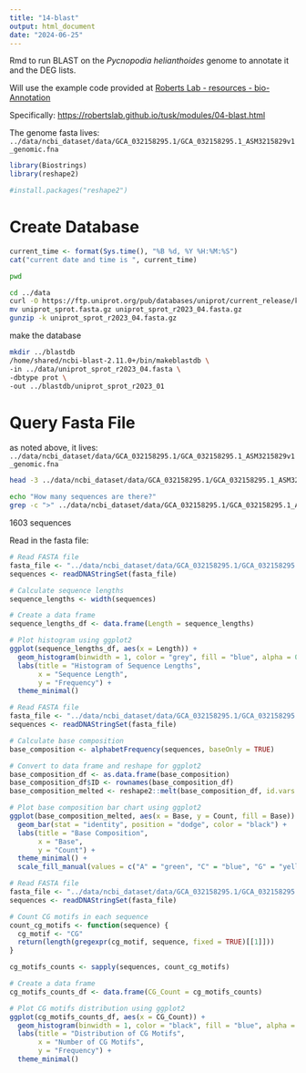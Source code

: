 ```yaml
---
title: "14-blast"
output: html_document
date: "2024-06-25"
---
```

Rmd to run BLAST on the _Pycnopodia helianthoides_ genome to annotate it and the DEG lists. 

Will use the example code provided at [Roberts Lab - resources - bio-Annotation](https://robertslab.github.io/resources/bio-Annotation/)

Specifically: [https://robertslab.github.io/tusk/modules/04-blast.html](https://robertslab.github.io/tusk/modules/04-blast.html) 

The genome fasta lives:    
`../data/ncbi_dataset/data/GCA_032158295.1/GCA_032158295.1_ASM3215829v1_genomic.fna`

```r
library(Biostrings)
library(reshape2)
```

```r
#install.packages("reshape2")
```


# Create Database
```r
current_time <- format(Sys.time(), "%B %d, %Y %H:%M:%S")
cat("current date and time is ", current_time)
```

```bash
pwd
```


```bash
cd ../data
curl -O https://ftp.uniprot.org/pub/databases/uniprot/current_release/knowledgebase/complete/uniprot_sprot.fasta.gz
mv uniprot_sprot.fasta.gz uniprot_sprot_r2023_04.fasta.gz
gunzip -k uniprot_sprot_r2023_04.fasta.gz
```

make the database
```bash
mkdir ../blastdb
/home/shared/ncbi-blast-2.11.0+/bin/makeblastdb \
-in ../data/uniprot_sprot_r2023_04.fasta \
-dbtype prot \
-out ../blastdb/uniprot_sprot_r2023_01
```

# Query Fasta File
as noted above, it lives: `../data/ncbi_dataset/data/GCA_032158295.1/GCA_032158295.1_ASM3215829v1_genomic.fna`

```bash
head -3 ../data/ncbi_dataset/data/GCA_032158295.1/GCA_032158295.1_ASM3215829v1_genomic.fna
```

```bash
echo "How many sequences are there?"
grep -c ">" ../data/ncbi_dataset/data/GCA_032158295.1/GCA_032158295.1_ASM3215829v1_genomic.fna
```
1603 sequences

Read in the fasta file: 
```r
# Read FASTA file
fasta_file <- "../data/ncbi_dataset/data/GCA_032158295.1/GCA_032158295.1_ASM3215829v1_genomic.fna"  # Replace with the name of your FASTA file
sequences <- readDNAStringSet(fasta_file)

# Calculate sequence lengths
sequence_lengths <- width(sequences)

# Create a data frame
sequence_lengths_df <- data.frame(Length = sequence_lengths)

# Plot histogram using ggplot2
ggplot(sequence_lengths_df, aes(x = Length)) +
  geom_histogram(binwidth = 1, color = "grey", fill = "blue", alpha = 0.75) +
  labs(title = "Histogram of Sequence Lengths",
       x = "Sequence Length",
       y = "Frequency") +
  theme_minimal()
```
```r
# Read FASTA file
fasta_file <- "../data/ncbi_dataset/data/GCA_032158295.1/GCA_032158295.1_ASM3215829v1_genomic.fna"
sequences <- readDNAStringSet(fasta_file)

# Calculate base composition
base_composition <- alphabetFrequency(sequences, baseOnly = TRUE)

# Convert to data frame and reshape for ggplot2
base_composition_df <- as.data.frame(base_composition)
base_composition_df$ID <- rownames(base_composition_df)
base_composition_melted <- reshape2::melt(base_composition_df, id.vars = "ID", variable.name = "Base", value.name = "Count")

# Plot base composition bar chart using ggplot2
ggplot(base_composition_melted, aes(x = Base, y = Count, fill = Base)) +
  geom_bar(stat = "identity", position = "dodge", color = "black") +
  labs(title = "Base Composition",
       x = "Base",
       y = "Count") +
  theme_minimal() +
  scale_fill_manual(values = c("A" = "green", "C" = "blue", "G" = "yellow", "T" = "red"))
```

```r
# Read FASTA file
fasta_file <- "../data/ncbi_dataset/data/GCA_032158295.1/GCA_032158295.1_ASM3215829v1_genomic.fna"
sequences <- readDNAStringSet(fasta_file)

# Count CG motifs in each sequence
count_cg_motifs <- function(sequence) {
  cg_motif <- "CG"
  return(length(gregexpr(cg_motif, sequence, fixed = TRUE)[[1]]))
}

cg_motifs_counts <- sapply(sequences, count_cg_motifs)

# Create a data frame
cg_motifs_counts_df <- data.frame(CG_Count = cg_motifs_counts)

# Plot CG motifs distribution using ggplot2
ggplot(cg_motifs_counts_df, aes(x = CG_Count)) +
  geom_histogram(binwidth = 1, color = "black", fill = "blue", alpha = 0.75) +
  labs(title = "Distribution of CG Motifs",
       x = "Number of CG Motifs",
       y = "Frequency") +
  theme_minimal()
```


